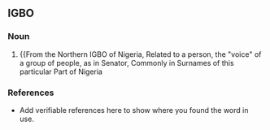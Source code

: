 ==IGBO==

===Noun===
{{Asogwa:}}

# {{From the Northern IGBO of Nigeria, Related to a person, the "voice" of a group of people, as in Senator, Commonly in Surnames of this particular Part of Nigeria

===References===
*Add verifiable references here to show where you found the word in use.